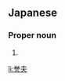 ==Japanese==
{{ja-kanjitab|誉|夫}}

===Proper noun===
{{ja-pos|よしお|proper}}

# {{given name|male|lang=ja|sort=よしお}}

[[li:誉夫]]